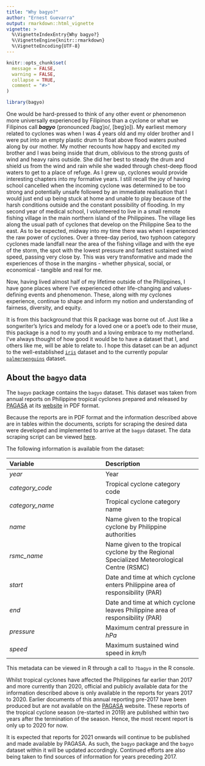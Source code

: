 ```yaml
---
title: "Why bagyo?"
author: "Ernest Guevarra"
output: rmarkdown::html_vignette
vignette: >
  %\VignetteIndexEntry{Why bagyo?}
  %\VignetteEngine{knitr::rmarkdown}
  %\VignetteEncoding{UTF-8}
---
```


```r
knitr::opts_chunk$set(
  message = FALSE,
  warning = FALSE,
  collapse = TRUE,
  comment = "#>"
)
```

```r
library(bagyo)
```

One would be hard-pressed to think of any other event or phenomenon more universally experienced by Filipinos than a cyclone or what we Filipinos call ***bagyo*** (pronounced /baɡˈjo/, [bɐɡˈjo]). My earliest memory related to cyclones was when I was 4 years old and my older brother and I were put into an empty plastic drum to float above flood waters pushed along by our mother. My mother recounts how happy and excited my brother and I was being inside that drum, oblivious to the strong gusts of wind and heavy rains outside. She did her best to steady the drum and shield us from the wind and rain while she waded through chest-deep flood waters to get to a place of refuge. As I grew up, cyclones would provide interesting chapters into my formative years. I still recall the joy of having school cancelled when the incoming cyclone was determined to be too strong and potentially unsafe followed by an immediate realisation that I would just end up being stuck at home and unable to play because of the harsh conditions outside and the constant possibility of flooding. In my second year of medical school, I volunteered to live in a small remote fishing village in the main northern island of the Philippines. The village lies along the usual path of cyclones that develop on the Philippine Sea to the east. As to be expected, midway into my time there was when I experienced the raw power of cyclones. Over a three-day period, two typhoon category cyclones made landfall near the area of the fishing village and with the eye of the storm, the spot with the lowest pressure and fastest sustained wind speed, passing very close by. This was very transformative and made the experiences of those in the margins - whether physical, social, or economical - tangible and real for me.

Now, having lived almost half of my lifetime outside of the Philippines, I have gone places where I've experienced other life-changing and values-defining events and phenomenon. These, along with my cyclones experience, continue to shape and inform my notion and understanding of fairness, diversity, and equity.

It is from this background that this R package was borne out of. Just like a songwriter's lyrics and melody for a loved one or a poet's ode to their muse, this package is a nod to my youth and a loving embrace to my motherland. I've always thought of how good it would be to have a dataset that I, and others like me, will be able to relate to. I hope this dataset can be an adjunct to the well-established [`iris`](https://stat.ethz.ch/R-manual/R-devel/library/datasets/html/iris.html) dataset and to the currently popular [`palmerpenguins`](https://allisonhorst.github.io/palmerpenguins/) dataset.

## About the `bagyo` data

The `bagyo` package contains the `bagyo` dataset. This dataset was taken from annual reports on Philippine tropical cyclones prepared and released by [PAGASA](https://www.pagasa.dost.gov.ph/) at its [website](https://www.pagasa.dost.gov.ph/tropical-cyclone/publications/annual-report) in PDF format.

Because the reports are in PDF format and the information described above are in tables within the documents, scripts for scraping the desired data were developed and implemented to arrive at the `bagyo` dataset. The data scraping script can be viewed [here](https://github.com/panukatan/bagyo/blob/main/data-raw/process_data.R).

The following information is available from the dataset:

**Variable** | **Description** 
:--- | :--- 
*year* | Year 
*category_code* | Tropical cyclone category code
*category_name* | Tropical cyclone category name
*name* | Name given to the tropical cyclone by Philippine authorities
*rsmc_name* | Name given to the tropical cyclone by the Regional Specialized Meteorological Centre (RSMC)
*start* | Date and time at which cyclone enters Philippine area of responsibility (PAR)
*end* | Date and time at which cyclone leaves Philippine area of responsibility (PAR)
*pressure* | Maximum central pressure in *hPa*
*speed* | Maximum sustained wind speed in *km/h*

This metadata can be viewed in R through a call to `?bagyo` in the R console.

Whilst tropical cyclones have affected the Philippines far earlier than 2017 and more currently than 2020, official and publicly available data for the information described above is only available in the reports for years 2017 to 2020. Earlier documents of this annual reporting pre-2017 have been produced but are not available on the [PAGASA](https://www.pagasa.dost.gov.ph/) website. These reports of the tropical cyclone season (re-started in 2019) are published within two years after the termination of the season. Hence, the most recent report is only up to 2020 for now.

It is expected that reports for 2021 onwards will continue to be published and made available by PAGASA. As such, the `bagyo` package and the `bagyo` dataset within it will be updated accordingly. Continued efforts are also being taken to find sources of information for years preceding 2017.

<br>
<br>
